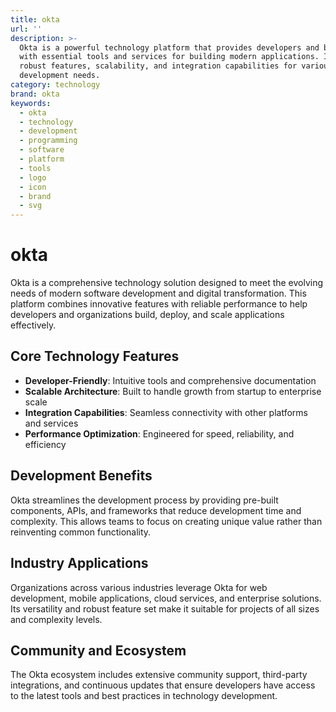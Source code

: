 ```yaml
---
title: okta
url: ''
description: >-
  Okta is a powerful technology platform that provides developers and businesses
  with essential tools and services for building modern applications. It offers
  robust features, scalability, and integration capabilities for various
  development needs.
category: technology
brand: okta
keywords:
  - okta
  - technology
  - development
  - programming
  - software
  - platform
  - tools
  - logo
  - icon
  - brand
  - svg
---
```


# okta

Okta is a comprehensive technology solution designed to meet the evolving needs of modern software development and digital transformation. This platform combines innovative features with reliable performance to help developers and organizations build, deploy, and scale applications effectively.

## Core Technology Features

- **Developer-Friendly**: Intuitive tools and comprehensive documentation
- **Scalable Architecture**: Built to handle growth from startup to enterprise scale
- **Integration Capabilities**: Seamless connectivity with other platforms and services
- **Performance Optimization**: Engineered for speed, reliability, and efficiency

## Development Benefits

Okta streamlines the development process by providing pre-built components, APIs, and frameworks that reduce development time and complexity. This allows teams to focus on creating unique value rather than reinventing common functionality.

## Industry Applications

Organizations across various industries leverage Okta for web development, mobile applications, cloud services, and enterprise solutions. Its versatility and robust feature set make it suitable for projects of all sizes and complexity levels.

## Community and Ecosystem

The Okta ecosystem includes extensive community support, third-party integrations, and continuous updates that ensure developers have access to the latest tools and best practices in technology development.
